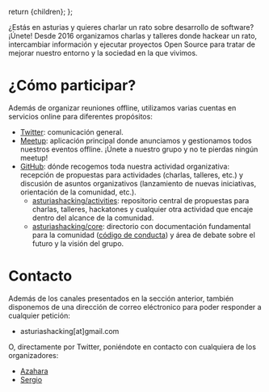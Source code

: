 
  return <Page>{children}</Page>;
};

¿Estás en asturias y quieres charlar un rato sobre desarrollo de software? ¡Únete! Desde 2016 organizamos charlas y talleres donde hackear un rato, intercambiar información y ejecutar proyectos Open Source para tratar de mejorar nuestro entorno y la sociedad en la que vivimos.

# ¿Cómo participar?

Además de organizar reuniones offline, utilizamos varias cuentas en servicios online para diferentes propósitos:

- [Twitter](https://twitter.com/asturiashacking): comunicación general.
- [Meetup](https://meetup.com/asturiashacking): aplicación principal donde anunciamos y gestionamos todos nuestros eventos offline. ¡Únete a nuestro grupo y no te pierdas ningún meetup!
- [GitHub](https://github.com/asturiashacking): dónde recogemos toda nuestra actividad organizativa: recepción de propuestas para actividades (charlas, talleres, etc.) y discusión de asuntos organizativos (lanzamiento de nuevas iniciativas, orientación de la comunidad, etc.).
  - [asturiashacking/activities](https://github.com/asturiashacking/activities): repositorio central de propuestas para charlas, talleres, hackatones y cualquier otra actividad que encaje dentro del alcance de la comunidad.
  - [asturiashacking/core](https://github.com/asturiashacking/core): directorio con documentación fundamental para la comunidad ([código de conducta](https://github.com/asturiashacking/core/blob/master/coc/CODE_OF_CONDUCT.md)) y área de debate sobre el futuro y la visión del grupo.

# Contacto

Además de los canales presentados en la sección anterior, también disponemos de una dirección de correo eléctronico para poder responder a cualquier petición:

- asturiashacking[at]gmail.com

O, directamente por Twitter, poniéndote en contacto con cualquiera de los organizadores:

- [Azahara](https://twitter.com/azahara_fergui)
- [Sergio](https://twitter.com/codecoolture)
